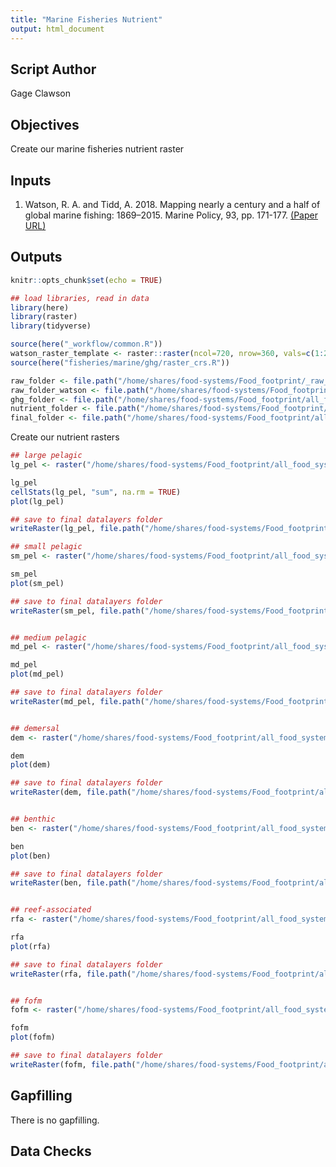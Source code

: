 ```yaml
---
title: "Marine Fisheries Nutrient"
output: html_document
---
```

## Script Author
Gage Clawson

## Objectives
Create our marine fisheries nutrient raster

## Inputs
1. Watson, R. A. and Tidd, A. 2018. Mapping nearly a century and a half of global marine fishing: 1869–2015. Marine Policy, 93, pp. 171-177. [(Paper URL)](https://doi.org/10.1016/j.marpol.2018.04.023)

## Outputs


```r
knitr::opts_chunk$set(echo = TRUE)

## load libraries, read in data
library(here)
library(raster)
library(tidyverse)

source(here("_workflow/common.R"))
watson_raster_template <- raster::raster(ncol=720, nrow=360, vals=c(1:259200))
source(here("fisheries/marine/ghg/raster_crs.R"))

raw_folder <- file.path("/home/shares/food-systems/Food_footprint/_raw_data")
raw_folder_watson <- file.path("/home/shares/food-systems/Food_footprint/_raw_data/watson_data/v5.0/")
ghg_folder <- file.path("/home/shares/food-systems/Food_footprint/all_food_systems/dataprep/fisheries/marine/ghg")
nutrient_folder <- file.path("/home/shares/food-systems/Food_footprint/all_food_systems/dataprep/fisheries/marine/nutrient")
final_folder <- file.path("/home/shares/food-systems/Food_footprint/all_food_systems/datalayers")
```

Create our nutrient rasters

```r
## large pelagic
lg_pel <- raster("/home/shares/food-systems/Food_footprint/all_food_systems/datalayers/marine_large-pelagic_fisheries_meat_disturbance.tif")*0

lg_pel
cellStats(lg_pel, "sum", na.rm = TRUE)
plot(lg_pel)

## save to final datalayers folder
writeRaster(lg_pel, file.path("/home/shares/food-systems/Food_footprint/all_food_systems/datalayers/marine_large-pelagic_fisheries_meat_nutrient.tif"), overwrite=TRUE)

## small pelagic 
sm_pel <- raster("/home/shares/food-systems/Food_footprint/all_food_systems/datalayers/marine_small-pelagic_fisheries_meat_disturbance.tif")*0

sm_pel
plot(sm_pel)

## save to final datalayers folder
writeRaster(sm_pel, file.path("/home/shares/food-systems/Food_footprint/all_food_systems/datalayers/marine_small-pelagic_fisheries_meat_nutrient.tif"), overwrite=TRUE)


## medium pelagic 
md_pel <- raster("/home/shares/food-systems/Food_footprint/all_food_systems/datalayers/marine_medium-pelagic_fisheries_meat_disturbance.tif")*0

md_pel
plot(md_pel)

## save to final datalayers folder
writeRaster(md_pel, file.path("/home/shares/food-systems/Food_footprint/all_food_systems/datalayers/marine_medium-pelagic_fisheries_meat_nutrient.tif"), overwrite=TRUE)


## demersal
dem <- raster("/home/shares/food-systems/Food_footprint/all_food_systems/datalayers/marine_demersal_fisheries_meat_disturbance.tif")*0

dem
plot(dem)

## save to final datalayers folder
writeRaster(dem, file.path("/home/shares/food-systems/Food_footprint/all_food_systems/datalayers/marine_demersal_fisheries_meat_nutrient.tif"), overwrite=TRUE)


## benthic
ben <- raster("/home/shares/food-systems/Food_footprint/all_food_systems/datalayers/marine_benthic_fisheries_meat_disturbance.tif")*0

ben
plot(ben)

## save to final datalayers folder
writeRaster(ben, file.path("/home/shares/food-systems/Food_footprint/all_food_systems/datalayers/marine_benthic_fisheries_meat_nutrient.tif"), overwrite=TRUE)


## reef-associated
rfa <- raster("/home/shares/food-systems/Food_footprint/all_food_systems/datalayers/marine_reef_fisheries_meat_disturbance.tif")*0

rfa
plot(rfa)

## save to final datalayers folder
writeRaster(rfa, file.path("/home/shares/food-systems/Food_footprint/all_food_systems/datalayers/marine_reef_fisheries_meat_nutrient.tif"), overwrite=TRUE)


## fofm
fofm <- raster("/home/shares/food-systems/Food_footprint/all_food_systems/datalayers/marine_fofm_fisheries_meat_disturbance.tif")*0

fofm
plot(fofm)

## save to final datalayers folder
writeRaster(fofm, file.path("/home/shares/food-systems/Food_footprint/all_food_systems/datalayers/marine_fofm_fisheries_meat_nutrient.tif"), overwrite=TRUE)

```



## Gapfilling 
There is no gapfilling. 

## Data Checks
